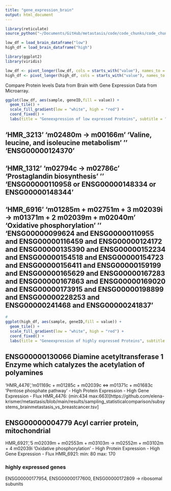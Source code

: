 ```yaml
---
title: "gene_expression_brain"
output: html_document
---
```


```r
library(reticulate)
source_python("~/Documents/GitHub/metastasis/code/code_chunks/code_chunks.py")

low_df = load_brain_dataframe("low")
high_df = load_brain_dataframe("high")
```

```r
library(ggplot2)
library(viridis)

low_df <- pivot_longer(low_df, cols = starts_with("value"), names_to = "sample", values_to = "value")
high_df <- pivot_longer(high_df, cols = starts_with("value"), names_to = "sample", values_to = "value")
```

Compare Protein levels Data from Brain with Gene Expression Data from Microarray.


```r
ggplot(low_df, aes(sample, geneID,fill = value)) +
  geom_tile() +
  scale_fill_gradient(low = "white", high = "red") +
  coord_fixed() +
  labs(title = "Geneexpression of low expressed Proteins", subtitle = "in Brain Metastasis")

````

 
## 'HMR_3213'	'm02480m  -> m00166m '	'Valine, leucine, and isoleucine metabolism'	''	'ENSG00000124370'

## 'HMR_1312'	'm02794c  -> m02786c '	'Prostaglandin biosynthesis'	''	'ENSG00000110958 or ENSG00000148334 or ENSG00000148344'

## 'HMR_6916'	'm01285m + m02751m + 3 m02039i  -> m01371m + 2 m02039m + m02040m '	'Oxidative phosphorylation'	''	'ENSG00000099624 and ENSG00000110955 and ENSG00000116459 and ENSG00000124172 and ENSG00000135390 and ENSG00000152234 and ENSG00000154518 and ENSG00000154723 and ENSG00000156411 and ENSG00000159199 and ENSG00000165629 and ENSG00000167283 and ENSG00000167863 and ENSG00000169020 and ENSG00000173915 and ENSG00000198899 and ENSG00000228253 and ENSG00000241468 and ENSG00000241837'
 

```r
#
ggplot(high_df, aes(sample, geneID,fill = value)) +
  geom_tile() +
  scale_fill_gradient(low = "white", high = "red") +
  coord_fixed() +
  labs(title = "Geneexpression of highly expressed Proteins", subtitle = "in Brain Metastasis")

```

## ENSG00000130066 Diamine acetyltransferase 1 Enzyme which catalyzes the acetylation of polyamines
'HMR_4476','m01169c + m01285c + m02039c  <=> m01371c + m01683c 
'Pentose phosphate pathway'
 - High Protein Expression
 - High Gene Expression
 - Flux HMR_4476: (min:434 max:663)[https://github.com/elena-krismer/metastasis/blob/main/results/sampling_statisticalcomparison/subsystems_brainmetastasis_vs_breastcancer.tsv]


## ENSG00000004779 Acyl carrier protein, mitochondrial
HMR_6921','5 m02039m + m02553m + m03103m  -> m02552m + m03102m + 4 m02039i 
'Oxidative phosphorylation'
 - High Protein Expression
 - High Gene Expression
 - Flux HMR_6921: min: 80 max: 170 
 

### highly expressed genes
ENSG00000177954, ENSG00000177600, ENSG00000172809 -> ribosomal subunits 
